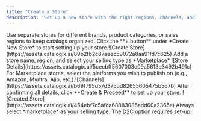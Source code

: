 ```yaml
---
title: "Create a Store"
description: "Set up a new store with the right regions, channels, and advanced options."
---
```


<Tip>
Use separate stores for different brands, product categories, or sales regions to keep catalogs organized.
</Tip>

<Steps>
  <Step title="Create a Store">
  Click the **+ button** under *Create New Store* to start setting up your store.![Create Store](https://assets.catalogix.ai/89b2fb2c87aeec59072a8aa91fd7c625)
  </Step>
  <Step title="Enter Store Details">
  Add a store name, region, and select your selling type as *Marketplace* ![Store Details](https://assets.catalogix.ai/5cecbff5607003c09a5613e3492b491c)
  </Step>
  <Step title="Configure Channels">
  For Marketplace stores, select the platforms you wish to publish on (e.g., Amazon, Myntra, Ajio, etc.).![Channels](https://assets.catalogix.ai/b69f795d57d375bd82655605475b567b)
  </Step>
  <Step title="Create & Proceed">
  After confirming all details, click **Create & Proceed** to set up your store. ![Created Store](https://assets.catalogix.ai/454ebf7c5afca68883086add60a2365e)
  </Step>
</Steps>

<Tip>
Always select *marketplace* as your selling type. The D2C option requires set-up. 
</Tip>
